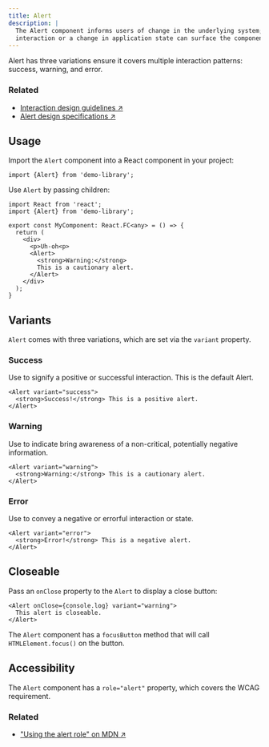```yaml
---
title: Alert
description: |
  The Alert component informs users of change in the underlying system; user
  interaction or a change in application state can surface the component.
---
```


Alert has three variations ensure it covers multiple interaction patterns: success, warning, and error.

### Related

* [Interaction design guidelines ↗](#)
* [Alert design specifications ↗](#)

## Usage

Import the `Alert` component into a React component in your project:

```tsx
import {Alert} from 'demo-library';
```

Use `Alert` by passing children:

```tsx
import React from 'react';
import {Alert} from 'demo-library';

export const MyComponent: React.FC<any> = () => {
  return (
    <div>
      <p>Uh-oh<p>
      <Alert>
        <strong>Warning:</strong>
        This is a cautionary alert.
      </Alert>
    </div>
  );
}
```

## Variants

`Alert` comes with three variations, which are set via the `variant` property.

### Success

Use to signify a positive or successful interaction. This is the default Alert.

```tsx live
<Alert variant="success">
  <strong>Success!</strong> This is a positive alert.
</Alert>
```

### Warning

Use to indicate bring awareness of a non-critical, potentially negative information.

```tsx live
<Alert variant="warning">
  <strong>Warning:</strong> This is a cautionary alert.
</Alert>
```

### Error

Use to convey a negative or errorful interaction or state.

```tsx live
<Alert variant="error">
  <strong>Error!</strong> This is a negative alert.
</Alert>
```

## Closeable

Pass an `onClose` property to the `Alert` to display a close button:

```tsx live
<Alert onClose={console.log} variant="warning">
  This alert is closeable.
</Alert>
```

The `Alert` component has a `focusButton` method that will call `HTMLElement.focus()` on the button.

## Accessibility

The `Alert` component has a `role="alert"` property, which covers the WCAG requirement.

### Related

* ["Using the alert role" on MDN ↗](https://developer.mozilla.org/en-US/docs/Web/Accessibility/ARIA/ARIA_Techniques/Using_the_alert_role/)
